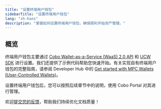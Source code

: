 ```yaml
---
title: "设置终端用户钱包"
sidebarTitle: "设置终端用户钱包"
lang: "zh-hans"
description: "掌握如何设置终端用户钱包，确保顺利开始资产管理。"
---
```


## 概览
终端用户钱包主要通过 [Cobo Wallet-as-a-Service (WaaS) 2.0 API](https://www.cobo.com/developers/v2_cn/guides/overview/introduction) 和 [UCW SDK](https://www.cobo.com/developers/v2_cn/developer-tools/quickstart-ucw-ios) 进行设置。我们还提供了示例代码帮助您快速开始。有关实现自有终端用户钱包的完整指南，请参阅 Developer Hub 中的 [Get started with MPC Wallets (User-Controlled Wallets)](https://www.cobo.com/developers/v2_cn/guides/mpc-wallets/get-started-ucw)。

设置终端用户钱包后，您可以按照后续章节中的说明，使用 Cobo Portal 对其进行管理。

<Tip>欢迎[提交您的反馈](https://forms.zohopublic.com/cobo/form/DocumentFeedbackForm/formperma/QvLOhxJv1_JMsJ-1dleZ8Itb_7rzN-LtgvsDdxosoVI?referrername=manuals)，帮助我们持续优化文档质量！</Tip>